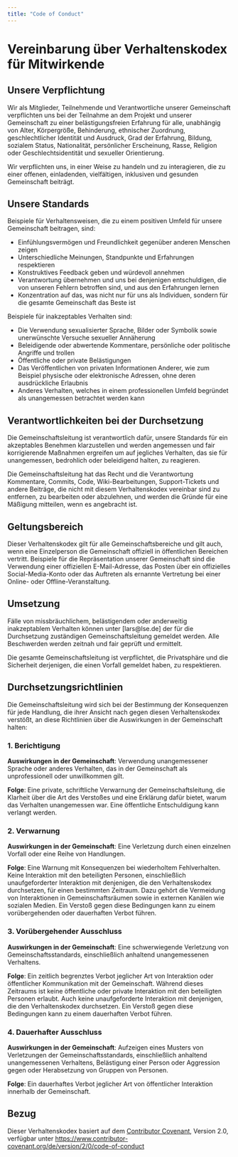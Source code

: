 ```yaml
---
title: "Code of Conduct"
---
```


<script async defer data-domain="rstatszh.github.io/website" src="https://plausible.io/js/plausible.js"></script>

# Vereinbarung über Verhaltenskodex für Mitwirkende

## Unsere Verpflichtung

Wir als Mitglieder, Teilnehmende und Verantwortliche unserer Gemeinschaft
verpflichten uns bei der Teilnahme an dem Projekt und unserer Gemeinschaft zu
einer belästigungsfreien Erfahrung für alle, unabhängig von Alter, Körpergröße,
Behinderung, ethnischer Zuordnung, geschlechtlicher Identität und Ausdruck,
Grad der Erfahrung, Bildung, sozialem Status, Nationalität, persönlicher
Erscheinung, Rasse, Religion oder Geschlechtsidentität und sexueller
Orientierung.

Wir verpflichten uns, in einer Weise zu handeln und zu interagieren, die zu
einer offenen, einladenden, vielfältigen, inklusiven und gesunden Gemeinschaft
beiträgt.

## Unsere Standards

Beispiele für Verhaltensweisen, die zu einem positiven Umfeld für unsere
Gemeinschaft beitragen, sind:

- Einfühlungsvermögen und Freundlichkeit gegenüber anderen Menschen zeigen
- Unterschiedliche Meinungen, Standpunkte und Erfahrungen respektieren
- Konstruktives Feedback geben und würdevoll annehmen
- Verantwortung übernehmen und uns bei denjenigen entschuldigen, die von unseren
  Fehlern betroffen sind, und aus den Erfahrungen lernen
- Konzentration auf das, was nicht nur für uns als Individuen, sondern für die
  gesamte Gemeinschaft das Beste ist

Beispiele für inakzeptables Verhalten sind:

- Die Verwendung sexualisierter Sprache, Bilder oder Symbolik sowie unerwünschte
  Versuche sexueller Annäherung
- Beleidigende oder abwertende Kommentare, persönliche oder politische Angriffe
  und trollen
- Öffentliche oder private Belästigungen
- Das Veröffentlichen von privaten Informationen Anderer, wie zum Beispiel
  physische oder elektronische Adressen, ohne deren ausdrückliche Erlaubnis
- Anderes Verhalten, welches in einem professionellen Umfeld begründet als
  unangemessen betrachtet werden kann

## Verantwortlichkeiten bei der Durchsetzung

Die Gemeinschaftsleitung ist verantwortlich dafür, unsere Standards für ein
akzeptables Benehmen klarzustellen und werden angemessen und fair
korrigierende Maßnahmen ergreifen um auf jegliches Verhalten, das sie für
unangemessen, bedrohlich oder beleidigend halten, zu reagieren.

Die Gemeinschaftsleitung hat das Recht und die Verantwortung Kommentare,
Commits, Code, Wiki-Bearbeitungen, Support-Tickets und andere Beiträge, die
nicht mit diesem Verhaltenskodex vereinbar sind zu entfernen, zu bearbeiten oder
abzulehnen, und werden die Gründe für eine Mäßigung mitteilen, wenn es
angebracht ist.

## Geltungsbereich

Dieser Verhaltenskodex gilt für alle Gemeinschaftsbereiche und gilt auch, wenn
eine Einzelperson die Gemeinschaft offiziell in öffentlichen Bereichen vertritt.
Beispiele für die Repräsentation unserer Gemeinschaft sind die Verwendung einer
offiziellen E-Mail-Adresse, das Posten über ein offizielles Social-Media-Konto
oder das Auftreten als ernannte Vertretung bei einer Online- oder
Offline-Veranstaltung.

## Umsetzung

Fälle von missbräuchlichem, belästigendem oder anderweitig inakzeptablem
Verhalten können unter [lars@lse.de] der für die Durchsetzung
zuständigen Gemeinschaftsleitung gemeldet werden. Alle Beschwerden werden
zeitnah und fair geprüft und ermittelt.

Die gesamte Gemeinschaftsleitung ist verpflichtet, die Privatsphäre und die
Sicherheit derjenigen, die einen Vorfall gemeldet haben, zu respektieren.

## Durchsetzungsrichtlinien

Die Gemeinschaftsleitung wird sich bei der Bestimmung der Konsequenzen für
jede Handlung, die ihrer Ansicht nach gegen diesen Verhaltenskodex verstößt, an
diese Richtlinien über die Auswirkungen in der Gemeinschaft halten:

### 1. Berichtigung

**Auswirkungen in der Gemeinschaft**: Verwendung unangemessener Sprache oder
anderes Verhalten, das in der Gemeinschaft als unprofessionell oder unwillkommen
gilt.

**Folge**: Eine private, schriftliche Verwarnung der Gemeinschaftsleitung,
die Klarheit über die Art des Verstoßes und eine Erklärung dafür bietet, warum
das Verhalten unangemessen war. Eine öffentliche Entschuldigung kann verlangt
werden.

### 2. Verwarnung

**Auswirkungen in der Gemeinschaft**: Eine Verletzung durch einen einzelnen
Vorfall oder eine Reihe von Handlungen.

**Folge**: Eine Warnung mit Konsequenzen bei wiederholtem Fehlverhalten. Keine
Interaktion mit den beteiligten Personen, einschließlich unaufgeforderter
Interaktion mit denjenigen, die den Verhaltenskodex durchsetzen, für einen
bestimmten Zeitraum. Dazu gehört die Vermeidung von Interaktionen in
Gemeinschaftsräumen sowie in externen Kanälen wie sozialen Medien. Ein Verstoß
gegen diese Bedingungen kann zu einem vorübergehenden oder dauerhaften Verbot
führen.

### 3. Vorübergehender Ausschluss

**Auswirkungen in der Gemeinschaft**: Eine schwerwiegende Verletzung von
Gemeinschaftsstandards, einschließlich anhaltend unangemessenen Verhaltens.

**Folge**: Ein zeitlich begrenztes Verbot jeglicher Art von Interaktion oder
öffentlicher Kommunikation mit der Gemeinschaft. Während dieses Zeitraums ist
keine öffentliche oder private Interaktion mit den beteiligten Personen erlaubt.
Auch keine unaufgeforderte Interaktion mit denjenigen, die den Verhaltenskodex
durchsetzen. Ein Verstoß gegen diese Bedingungen kann zu einem dauerhaften
Verbot führen.

### 4. Dauerhafter Ausschluss

**Auswirkungen in der Gemeinschaft**: Aufzeigen eines Musters von Verletzungen
der Gemeinschaftsstandards, einschließlich anhaltend unangemessenen Verhaltens,
Belästigung einer Person oder Aggression gegen oder Herabsetzung von Gruppen von
Personen.

**Folge**: Ein dauerhaftes Verbot jeglicher Art von öffentlicher Interaktion
innerhalb der Gemeinschaft.

## Bezug

Dieser Verhaltenskodex basiert auf dem [Contributor Covenant][homepage],
Version 2.0, verfügbar unter
<https://www.contributor-covenant.org/de/version/2/0/code-of-conduct>

[homepage]: https://www.contributor-covenant.org

